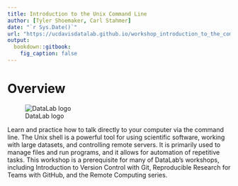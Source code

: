 ```yaml
---
title: Introduction to the Unix Command Line
author: [Tyler Shoemaker, Carl Stahmer]
date: "`r Sys.Date()`"
url: "https://ucdavisdatalab.github.io/workshop_introduction_to_the_command_line/"
output:
  bookdown::gitbook:
    fig_caption: false
---
```


# Overview

![DataLab logo](img/datalab-logo-full-color-rgb.png)

Learn and practice how to talk directly to your computer via the command line. 
The Unix shell is a powerful tool for using scientific software, working with 
large datasets, and controlling remote servers. It is primarily used to manage 
files and run programs, and it allows for automation of repetitive tasks. This 
workshop is a prerequisite for many of DataLab's workshops, including 
Introduction to Version Control with Git, Reproducible Research for Teams with 
GitHub, and the Remote Computing series.

